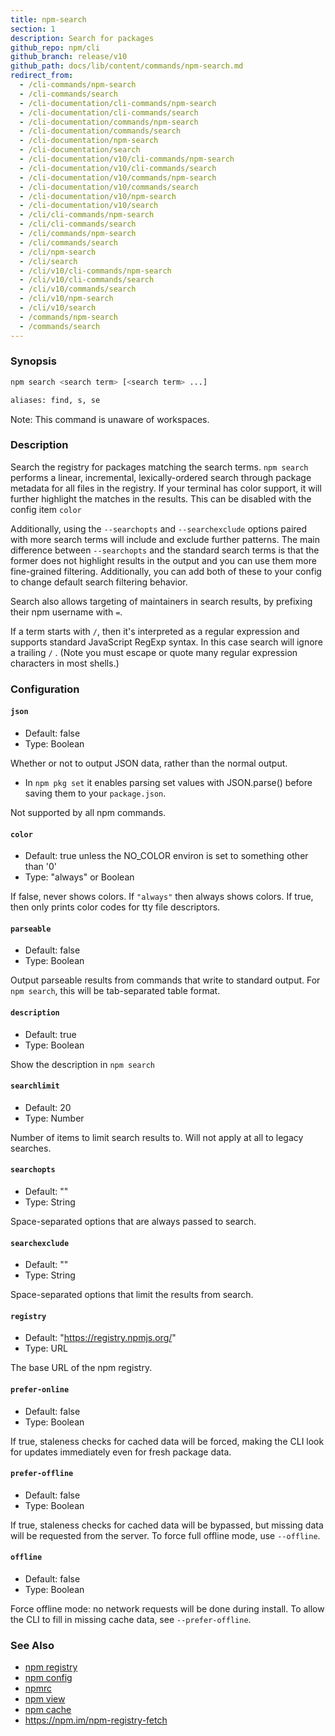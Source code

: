 ```yaml
---
title: npm-search
section: 1
description: Search for packages
github_repo: npm/cli
github_branch: release/v10
github_path: docs/lib/content/commands/npm-search.md
redirect_from:
  - /cli-commands/npm-search
  - /cli-commands/search
  - /cli-documentation/cli-commands/npm-search
  - /cli-documentation/cli-commands/search
  - /cli-documentation/commands/npm-search
  - /cli-documentation/commands/search
  - /cli-documentation/npm-search
  - /cli-documentation/search
  - /cli-documentation/v10/cli-commands/npm-search
  - /cli-documentation/v10/cli-commands/search
  - /cli-documentation/v10/commands/npm-search
  - /cli-documentation/v10/commands/search
  - /cli-documentation/v10/npm-search
  - /cli-documentation/v10/search
  - /cli/cli-commands/npm-search
  - /cli/cli-commands/search
  - /cli/commands/npm-search
  - /cli/commands/search
  - /cli/npm-search
  - /cli/search
  - /cli/v10/cli-commands/npm-search
  - /cli/v10/cli-commands/search
  - /cli/v10/commands/search
  - /cli/v10/npm-search
  - /cli/v10/search
  - /commands/npm-search
  - /commands/search
---
```


### Synopsis

```bash
npm search <search term> [<search term> ...]

aliases: find, s, se
```

Note: This command is unaware of workspaces.

### Description

Search the registry for packages matching the search terms. `npm search` performs a linear, incremental, lexically-ordered search through package metadata for all files in the registry. If your terminal has color support, it will further highlight the matches in the results. This can be disabled with the config item `color`

Additionally, using the `--searchopts` and `--searchexclude` options paired with more search terms will include and exclude further patterns. The main difference between `--searchopts` and the standard search terms is that the former does not highlight results in the output and you can use them more fine-grained filtering. Additionally, you can add both of these to your config to change default search filtering behavior.

Search also allows targeting of maintainers in search results, by prefixing their npm username with `=`.

If a term starts with `/`, then it's interpreted as a regular expression and supports standard JavaScript RegExp syntax. In this case search will ignore a trailing `/` . (Note you must escape or quote many regular expression characters in most shells.)

### Configuration

#### `json`

- Default: false
- Type: Boolean

Whether or not to output JSON data, rather than the normal output.

- In `npm pkg set` it enables parsing set values with JSON.parse() before saving them to your `package.json`.

Not supported by all npm commands.

#### `color`

- Default: true unless the NO_COLOR environ is set to something other than '0'
- Type: "always" or Boolean

If false, never shows colors. If `"always"` then always shows colors. If true, then only prints color codes for tty file descriptors.

#### `parseable`

- Default: false
- Type: Boolean

Output parseable results from commands that write to standard output. For `npm search`, this will be tab-separated table format.

#### `description`

- Default: true
- Type: Boolean

Show the description in `npm search`

#### `searchlimit`

- Default: 20
- Type: Number

Number of items to limit search results to. Will not apply at all to legacy searches.

#### `searchopts`

- Default: ""
- Type: String

Space-separated options that are always passed to search.

#### `searchexclude`

- Default: ""
- Type: String

Space-separated options that limit the results from search.

#### `registry`

- Default: "https://registry.npmjs.org/"
- Type: URL

The base URL of the npm registry.

#### `prefer-online`

- Default: false
- Type: Boolean

If true, staleness checks for cached data will be forced, making the CLI look for updates immediately even for fresh package data.

#### `prefer-offline`

- Default: false
- Type: Boolean

If true, staleness checks for cached data will be bypassed, but missing data will be requested from the server. To force full offline mode, use `--offline`.

#### `offline`

- Default: false
- Type: Boolean

Force offline mode: no network requests will be done during install. To allow the CLI to fill in missing cache data, see `--prefer-offline`.

### See Also

- [npm registry](/cli/v10/using-npm/registry)
- [npm config](/cli/v10/commands/npm-config)
- [npmrc](/cli/v10/configuring-npm/npmrc)
- [npm view](/cli/v10/commands/npm-view)
- [npm cache](/cli/v10/commands/npm-cache)
- https://npm.im/npm-registry-fetch
